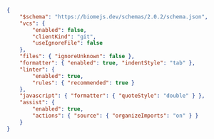 
```json title="biome.json"
{
	"$schema": "https://biomejs.dev/schemas/2.0.2/schema.json",
	"vcs": {
		"enabled": false,
		"clientKind": "git",
		"useIgnoreFile": false
	},
	"files": { "ignoreUnknown": false },
	"formatter": { "enabled": true, "indentStyle": "tab" },
	"linter": {
		"enabled": true,
		"rules": { "recommended": true }
	},
	"javascript": { "formatter": { "quoteStyle": "double" } },
	"assist": {
		"enabled": true,
		"actions": { "source": { "organizeImports": "on" } }
	}
}

```
